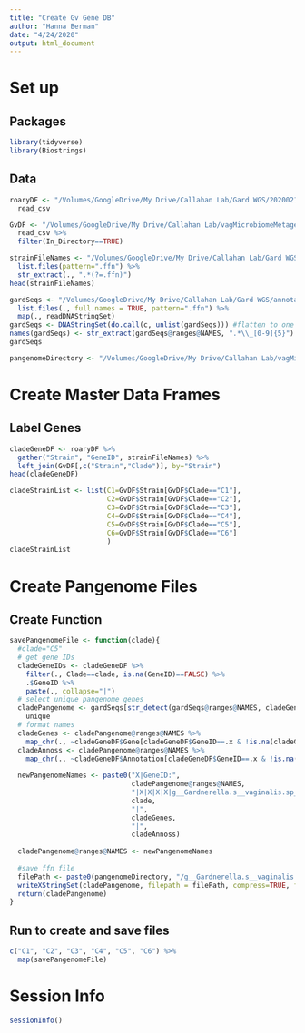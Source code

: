```yaml
---
title: "Create Gv Gene DB"
author: "Hanna Berman"
date: "4/24/2020"
output: html_document
---
```


# Set up
## Packages
```r
library(tidyverse)
library(Biostrings)
```

## Data
```r
roaryDF <- "/Volumes/GoogleDrive/My Drive/Callahan Lab/Gard WGS/20200218_reAnnotatedGvRoary95_set1/gene_presence_absence.csv" %>%
  read_csv

GvDF <- "/Volumes/GoogleDrive/My Drive/Callahan Lab/vagMicrobiomeMetagenome/pregnancy_metagenome/GardnerellaMetadata.csv" %>%
  read_csv %>%
  filter(In_Directory==TRUE)

strainFileNames <- "/Volumes/GoogleDrive/My Drive/Callahan Lab/Gard WGS/annotated_genomes_byext/ffn" %>%
  list.files(pattern=".ffn") %>%
  str_extract(., ".*(?=.ffn)")
head(strainFileNames)

gardSeqs <- "/Volumes/GoogleDrive/My Drive/Callahan Lab/Gard WGS/annotated_genomes_byext/ffn" %>%
  list.files(., full.names = TRUE, pattern=".ffn") %>%
  map(., readDNAStringSet) 
gardSeqs <- DNAStringSet(do.call(c, unlist(gardSeqs))) #flatten to one DNAStringSet
names(gardSeqs) <- str_extract(gardSeqs@ranges@NAMES, ".*\\_[0-9]{5}") # remove annotations from name
gardSeqs

pangenomeDirectory <- "/Volumes/GoogleDrive/My Drive/Callahan Lab/vagMicrobiomeMetagenome/humann2_gard_clades/gardnerella_pangenomes"
```

# Create Master Data Frames
## Label Genes
```r
cladeGeneDF <- roaryDF %>%
  gather("Strain", "GeneID", strainFileNames) %>%
  left_join(GvDF[,c("Strain","Clade")], by="Strain")
head(cladeGeneDF)

cladeStrainList <- list(C1=GvDF$Strain[GvDF$Clade=="C1"], 
                        C2=GvDF$Strain[GvDF$Clade=="C2"],
                        C3=GvDF$Strain[GvDF$Clade=="C3"],
                        C4=GvDF$Strain[GvDF$Clade=="C4"],
                        C5=GvDF$Strain[GvDF$Clade=="C5"],
                        C6=GvDF$Strain[GvDF$Clade=="C6"]
                        )
cladeStrainList
```

# Create Pangenome Files

##  Create Function
```r
savePangenomeFile <- function(clade){
  #clade="C5"
  # get gene IDs
  cladeGeneIDs <- cladeGeneDF %>%
    filter(., Clade==clade, is.na(GeneID)==FALSE) %>%
    .$GeneID %>%
    paste(., collapse="|")
  # select unique pangenome genes
  cladePangenome <- gardSeqs[str_detect(gardSeqs@ranges@NAMES, cladeGeneIDs)] %>%
    unique
  # format names
  cladeGenes <- cladePangenome@ranges@NAMES %>%
    map_chr(., ~cladeGeneDF$Gene[cladeGeneDF$GeneID==.x & !is.na(cladeGeneDF$GeneID)])
  cladeAnnoss <- cladePangenome@ranges@NAMES %>%
    map_chr(., ~cladeGeneDF$Annotation[cladeGeneDF$GeneID==.x & !is.na(cladeGeneDF$GeneID)])
  
  newPangenomeNames <- paste0("X|GeneID:", 
                              cladePangenome@ranges@NAMES,
                              "|X|X|X|X|g__Gardnerella.s__vaginalis.sp__", 
                              clade, 
                              "|",
                              cladeGenes,
                              "|",
                              cladeAnnoss)
  
  cladePangenome@ranges@NAMES <- newPangenomeNames
  
  #save ffn file
  filePath <- paste0(pangenomeDirectory, "/g__Gardnerella.s__vaginalis.sp__", clade, ".ffn.gz")
  writeXStringSet(cladePangenome, filepath = filePath, compress=TRUE, format="fasta")
  return(cladePangenome)
}
```

## Run to create and save files
```r
c("C1", "C2", "C3", "C4", "C5", "C6") %>%
  map(savePangenomeFile)
```

# Session Info
```r
sessionInfo()
```

